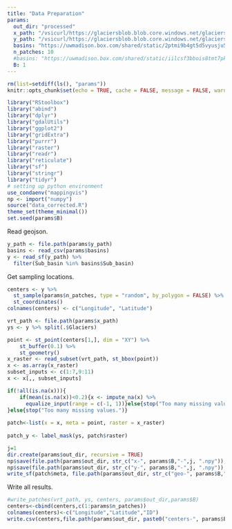 ```yaml
---
title: "Data Preparation"
params:
  out_dir: "processed"
  x_path: "/vsicurl/https://glaciersblob.blob.core.windows.net/glaciersdata-kris/corrected/region-corrected.vrt"
  y_path: "/vsicurl/https://glaciersblob.blob.core.windows.net/glaciersdata-kris/glaciers.geojson"
  basins: "https://uwmadison.box.com/shared/static/2ptmi9b4gt5d5vyusju5u8kn5n1s6hnd.csv"
  n_patches: 10
  #basins: "https://uwmadison.box.com/shared/static/iilcsf3bbois8tmt7pklriu219s4wlu6.csv" # for test basins
  B: 1 
---
```


```r
rm(list=setdiff(ls(), "params"))
knitr::opts_chunk$set(echo = TRUE, cache = FALSE, message = FALSE, warning = FALSE)
```

```r
library("RStoolbox")
library("abind")
library("dplyr")
library("gdalUtils")
library("ggplot2")
library("gridExtra")
library("purrr")
library("raster")
library("readr")
library("reticulate")
library("sf")
library("stringr")
library("tidyr")
# setting up python environment
use_condaenv("mappingvis")
np <- import("numpy")
source("data_corrected.R")
theme_set(theme_minimal())
set.seed(params$B)
```

Read geojson.

```r
y_path <- file.path(params$y_path)
basins <- read_csv(params$basins)
y <- read_sf(y_path) %>%
  filter(Sub_basin %in% basins$Sub_basin)
```

Get sampling locations.

```r
centers <- y %>%
  st_sample(params$n_patches, type = "random", by_polygon = FALSE) %>%
  st_coordinates()
colnames(centers) <- c("Longitude", "Latitude")
```

```r
vrt_path <- file.path(params$x_path)
ys <- y %>% split(.$Glaciers)
```

```r
point <- st_point(centers[1,], dim = "XY") %>%
    st_buffer(0.1) %>%
    st_geometry()
x_raster <- read_subset(vrt_path, st_bbox(point))
x <- as.array(x_raster)
subset_inputs <- c(1:7,9:11)
x <- x[,, subset_inputs]
```

```r
if(!all(is.na(x))){
    if(mean(is.na(x))<0.2){x <- impute_na(x) %>%
      equalize_input(range = c(-1, 1))}else{stop("Too many missing values.")}
}else{stop("Too many missing values.")}
      
patch<-list(x = x, meta = point, raster = x_raster)
    
patch_y <- label_mask(ys, patch$raster)
```

```r
j=1
dir.create(params$out_dir, recursive = TRUE)
np$save(file.path(params$out_dir, str_c("x-", params$B,"-",j, ".npy")), patch$x)
np$save(file.path(params$out_dir, str_c("y-", params$B,"-",j, ".npy")), patch_y)
write_sf(patch$meta, file.path(params$out_dir, str_c("geo-", params$B,"-",j, ".geojson")))
```
Write all results.

```r
#write_patches(vrt_path, ys, centers, params$out_dir,params$B)
centers<-cbind(centers,c(1:params$n_patches))
colnames(centers)<-c("Longitude","Latitude","ID")
write.csv(centers,file.path(params$out_dir, paste0("centers-", params$B, ".csv")))
```
